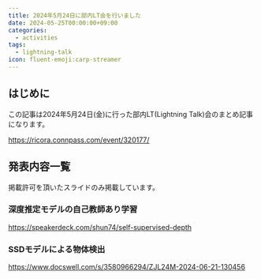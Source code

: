 ```yaml
---
title: 2024年5月24日に部内LT会を行いました
date: 2024-05-25T00:00:00+09:00
categories:
  - activities
tags:
  - lightning-talk
icon: fluent-emoji:carp-streamer
---
```


## はじめに

この記事は2024年5月24日(金)に行った部内LT(Lightning Talk)会のまとめ記事になります。

https://ricora.connpass.com/event/320177/

## 発表内容一覧

掲載許可を頂いたスライドのみ掲載しています。

### 深度推定モデルの自己教師あり学習

https://speakerdeck.com/shun74/self-supervised-depth

### SSDモデルによる物体検出

https://www.docswell.com/s/3580966294/ZJL24M-2024-06-21-130456
